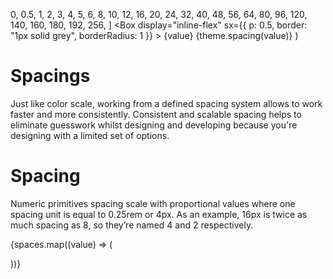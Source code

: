 

<Meta title="Foundations/Sizes/Spacing" />

  0, 0.5, 1, 2, 3, 4, 5, 6, 8, 10, 12, 16, 20, 24, 32, 40, 48, 56, 64, 80, 96,
  120, 140, 160, 180, 192, 256,
]
  <Box my={3} display="flex" alignItems="center" gap={2}>
    <Box
      display="inline-flex"
      sx={{ p: 0.5, border: "1px solid grey", borderRadius: 1 }}
    >
      {value}
    </Box>
    <Box display="inline-flex">{theme.spacing(value)}</Box>
  </Box>
)

# Spacings

Just like color scale, working from a defined spacing system allows to work faster and more consistently. Consistent and scalable spacing helps to eliminate guesswork whilst designing and developing because you're designing with a limited set of options.

# Spacing

Numeric primitives spacing scale with proportional values where one spacing unit is equal to 0.25rem or 4px. As an example, 16px is twice as much spacing as 8, so they’re named 4 and 2 respectively.

{spaces.map((value) => (

<SpaceItem value={value} />
))}
